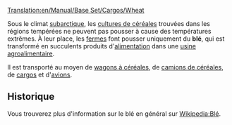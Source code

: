 [[Translation:en/Manual/Base Set/Cargos/Wheat]]

{{fr/Manual/Base Set/Cargos/Cargaison|nom=Blé
|image=en/Manual/Base Set/Cargos/Grain.png
|produit=[[fr/Manual/Base Set/Industries/Ferme|Ferme]]
|accepté=[[fr/Manual/Base Set/Industries/Usine agroalimentaire|Usine agroalimentaire]]
}}

Sous le climat [[fr/Manual/Climat#subarctique|subarctique]], les [[fr/Manual/Base Set/Cargos/Céréales|cultures de céréales]] trouvées dans les régions tempérées ne peuvent pas pousser à cause des températures extrêmes. À leur place, les [[fr/Manual/Base Set/Industries/Ferme|fermes]] font pousser uniquement du '''blé''', qui est transformé en succulents produits d'[[fr/Manual/Base Set/Cargos/Nourriture|alimentation]] dans une [[fr/Manual/Base Set/Industries/Usine agroalimentaire|usine agroalimentaire]].

Il est transporté au moyen de [[fr/Manual/Base Set/Trains/Wagon à céréales|wagons à céréales]], de [[fr/Manual/Base Set/Road Vehicles/Camion de céréales|camions de céréales]], de [[fr/Manual/Bateaux|cargos]] et d'[[fr/Manual/Avions|avions]].

==Historique==
Vous trouverez plus d'information sur le blé en général sur [https://www.wikipedia.org/wiki/fr:Blé Wikipedia:Blé].

{{fr/Manual/Base Set/Cargos/Navbox Cargos}}